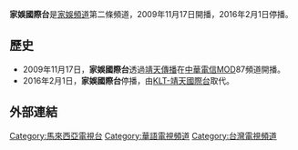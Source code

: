 {{頻道資訊
| 頻道名稱         = 家娛國際台
| 頻道圖片檔案     = 
| 頻道圖片尺寸     = 
| 頻道圖片名稱     = 
| 所屬國家         = {{MAS}}
| 所屬國家或地區   = 
| 總部所在         = {{MAS}}[[雪蘭莪|八打靈在也]]
| 播放地區         = [[台灣|台灣]]
| 開播日期         = 2009年11月17日
| 停播日期         = 2016年2月1日
| 頻道語言         = 
| 頻道呼號         = 
| 頻道類別         = 國際
| 視頻格式         = 
| 收視率           = 
| 收視率調查時間   = 
| 收視率資料來源   = 
| 頻道口號         = 
| 擁有者           = Cosmos Discovery Sdn. Bhd (COSMOS)
| 持股者           = 
| 前頻道名稱       = 
| 被取代名稱       = [[KLT-靖天國際台|KLT-靖天國際台]]
| 前頻道呼號       = 
| 被取代呼號       = 
| 集團同類頻道     = 
| 重播服務頻道     = 
| 頻道官方網站     = http://www.jiayu.tv/
| 備註             = 
}}
'''家娛國際台'''是[[家娛頻道|家娛頻道]]第二條頻道，2009年11月17日開播，2016年2月1日停播。

==歷史==
*2009年11月17日，'''家娛國際台'''透過[[靖天傳播|靖天傳播]]在[[中華電信MOD|中華電信MOD]]87頻道開播。
*2016年2月1日，'''家娛國際台'''停播，由[[KLT-靖天國際台|KLT-靖天國際台]]取代。

==外部連結==

[[Category:馬來西亞電視台|Category:馬來西亞電視台]]
[[Category:華語電視頻道|Category:華語電視頻道]]
[[Category:台灣電視頻道|Category:台灣電視頻道]]